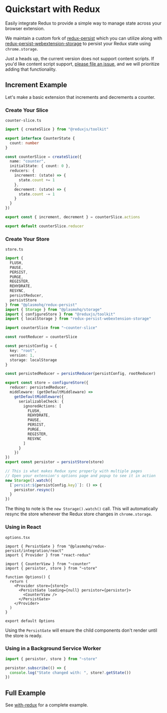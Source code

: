 # Quickstart with Redux

Easily integrate Redux to provide a simple way to manage state across your browser extension.

We maintain a custom fork of [redux-persist](https://github.com/plasmo-foss/redux-persist) which you can utilize along with [redux-persist-webextension-storage](https://www.npmjs.com/package/redux-persist-webextension-storage) to persist your Redux state using `chrome.storage`.

Just a heads up, the current version does not support content scripts. If you'd like content script support, [please file an issue](https://github.com/PlasmoHQ/examples/issues), and we will prioritize adding that functionality.

## Increment Example

Let's make a basic extension that increments and decrements a counter.

### Create Your Slice

`counter-slice.ts`

```ts
import { createSlice } from "@reduxjs/toolkit"

export interface CounterState {
  count: number
}

const counterSlice = createSlice({
  name: "counter",
  initialState: { count: 0 },
  reducers: {
    increment: (state) => {
      state.count += 1
    },
    decrement: (state) => {
      state.count -= 1
    }
  }
})

export const { increment, decrement } = counterSlice.actions

export default counterSlice.reducer
```

### Create Your Store

`store.ts`

```ts
import {
  FLUSH,
  PAUSE,
  PERSIST,
  PURGE,
  REGISTER,
  REHYDRATE,
  RESYNC,
  persistReducer,
  persistStore
} from "@plasmohq/redux-persist"
import { Storage } from "@plasmohq/storage"
import { configureStore } from "@reduxjs/toolkit"
import { localStorage } from "redux-persist-webextension-storage"

import counterSlice from "~counter-slice"

const rootReducer = counterSlice

const persistConfig = {
  key: "root",
  version: 1,
  storage: localStorage
}

const persistedReducer = persistReducer(persistConfig, rootReducer)

export const store = configureStore({
  reducer: persistedReducer,
  middleware: (getDefaultMiddleware) =>
    getDefaultMiddleware({
      serializableCheck: {
        ignoredActions: [
          FLUSH,
          REHYDRATE,
          PAUSE,
          PERSIST,
          PURGE,
          REGISTER,
          RESYNC
        ]
      }
    })
})
export const persistor = persistStore(store)

// This is what makes Redux sync properly with multiple pages
// Open your extension's options page and popup to see it in action
new Storage().watch({
  [`persist:${persistConfig.key}`]: () => {
    persistor.resync()
  }
})
```

The thing to note is the `new Storage().watch()` call. This will automatically resync the store whenever the Redux store changes in `chrome.storage`.

### Using in React

`options.tsx`

```tsx
import { PersistGate } from "@plasmohq/redux-persist/integration/react"
import { Provider } from "react-redux"

import { CounterView } from "~counter"
import { persistor, store } from "~store"

function Options() {
  return (
    <Provider store={store}>
      <PersistGate loading={null} persistor={persistor}>
        <CounterView />
      </PersistGate>
    </Provider>
  )
}

export default Options
```

Using the `PersistGate` will ensure the child components don't render until the store is ready.

### Using in a Background Service Worker

```ts
import { persistor, store } from "~store"

persistor.subscribe(() => {
  console.log("State changed with: ", store?.getState())
})
```

## Full Example

See [with-redux](https://github.com/PlasmoHQ/examples/tree/main/with-redux) for a complete example.
